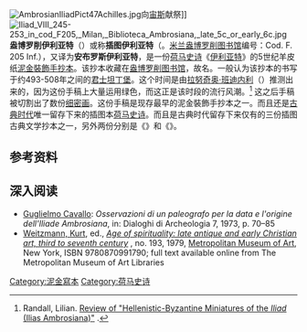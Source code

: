 [[Image:AmbrosianIliadPict47Achilles.jpg|thumb]]向[[宙斯|宙斯]]献祭]]
[[File:Iliad_VIII_245-253_in_cod_F205,_Milan,_Biblioteca_Ambrosiana,_late_5c_or_early_6c.jpg|thumb]]
'''盎博罗削伊利亚特'''（{{lang|en|'''Ambrosian Iliad'''}}）或称'''插图伊利亚特'''（{{lang-la|'''Ilia Picta'''}}。[[米兰|米兰]][[盎博罗削图书馆|盎博罗削图书馆]]编号：Cod. F. 205 Inf.），又译为'''安布罗斯伊利亚特'''，是一份[[荷马史诗|荷马史诗]]《[[伊利亚特|伊利亚特]]》的5世纪羊皮纸[[泥金裝飾手抄本|泥金裝飾]][[手抄本|手抄本]]。该抄本收藏在[[盎博罗削图书馆|盎博罗削图书馆]]，故名。一般认为该抄本的书写于约493-508年之间的[[君士坦丁堡|君士坦丁堡]]。这个时间是由[[拉努奇奥·班迪内利|拉努奇奥·班迪内利]]（{{lang|it|Ranuccio Bandinelli}}）推测出来的，因为这份手稿上大量运用绿色，而这正是该时段的流行风潮。<ref>Randall, Lilian. [http://www.jstor.org/stable/500894 Review of "Hellenistic-Byzantine Miniatures of the ''Iliad'' (Ilias Ambrosiana)"] {{Wayback|url=http://www.jstor.org/stable/500894 |date=20200229045020 }}.</ref> 这之后手稿被切割出了数份[[细密画|细密画]]。这份手稿是现存最早的泥金裝飾手抄本之一。而且还是[[古典时代|古典时代]]唯一留存下来的插图本[[荷马史诗|荷马史诗]]。而且是古典时代留存下来仅有的三份插图古典文学抄本之一，另外两份分别是《{{link-en|梵蒂冈维吉尔抄本|Vergilius Vaticanus}}》和《{{link-en|罗马维吉尔抄本|Vergilius Romanus}}》。

==参考资料==
{{reflist}}

==深入阅读==
* [[Guglielmo_Cavallo|Guglielmo Cavallo]]: ''Osservazioni di un paleografo per la data e l'origine dell'Iliade Ambrosiana'', in: Dialoghi di Archeologia 7, 1973, p. 70–85
*[[Kurt_Weitzmann|Weitzmann, Kurt]], ed., ''[http://libmma.contentdm.oclc.org/cdm/ref/collection/p15324coll10/id/156533 Age of spirituality: late antique and early Christian art, third to seventh century] {{Wayback|url=http://libmma.contentdm.oclc.org/cdm/ref/collection/p15324coll10/id/156533 |date=20150426182735 }}'', no. 193, 1979, [[Metropolitan_Museum_of_Art|Metropolitan Museum of Art]], New York, ISBN 9780870991790; full text available online from The Metropolitan Museum of Art Libraries

[[Category:泥金寫本|Category:泥金寫本]]
[[Category:荷马史诗|Category:荷马史诗]]

{{Greece-stub}}
{{Culture-stub}}
{{art-stub}}